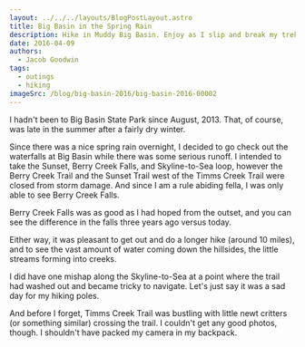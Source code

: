 ```yaml
---
layout: ../../../layouts/BlogPostLayout.astro
title: Big Basin in the Spring Rain
description: Hike in Muddy Big Basin. Enjoy as I slip and break my trekking polls!
date: 2016-04-09
authors:
  - Jacob Goodwin
tags:
  - outings
  - hiking
imageSrc: /blog/big-basin-2016/big-basin-2016-00002
---
```



I hadn't been to Big Basin State Park since August, 2013. That, of course, was late in the summer after a fairly dry winter.

Since there was a nice spring rain overnight, I decided to go check out the waterfalls at Big Basin while there was some serious runoff. I intended to take the Sunset, Berry Creek Falls, and Skyline-to-Sea loop, however the Berry Creek Trail and the Sunset Trail west of the Timms Creek Trail were closed from storm damage. And since I am a rule abiding fella, I was only able to see Berry Creek Falls.

Berry Creek Falls was as good as I had hoped from the outset, and you can see the difference in the falls three years ago versus today.

<BlogImage
  path="images/blog/big-basin-2016"
  name="big-basin-2016-00002"
  caption="Berry Creek Falls today, April 9, 2016"
/>

<BlogImage
  path="images/blog/big-basin-2016"
  name="big-basin-2016-00000"
  caption="Berry Creek Falls in August, 2013"
/>

Either way, it was pleasant to get out and do a longer hike (around 10 miles), and to see the vast amount of water coming down the hillsides, the little streams forming into creeks.

I did have one mishap along the Skyline-to-Sea at a point where the trail had washed out and became tricky to navigate. Let's just say it was a sad day for my hiking poles.

<BlogImage
  path="images/blog/big-basin-2016"
  name="big-basin-2016-00003"
  caption="I guess I put a little too much force on my hiking poles."
/>

And before I forget, Timms Creek Trail was bustling with little newt critters (or something similar) crossing the trail. I couldn't get any good photos, though. I shouldn't have packed my camera in my backpack.

<BlogImage
  path="images/blog/big-basin-2016"
  name="big-basin-2016-00001"
  caption="One of many newts I saw that was crossing Timms Creek Trail."
/>
